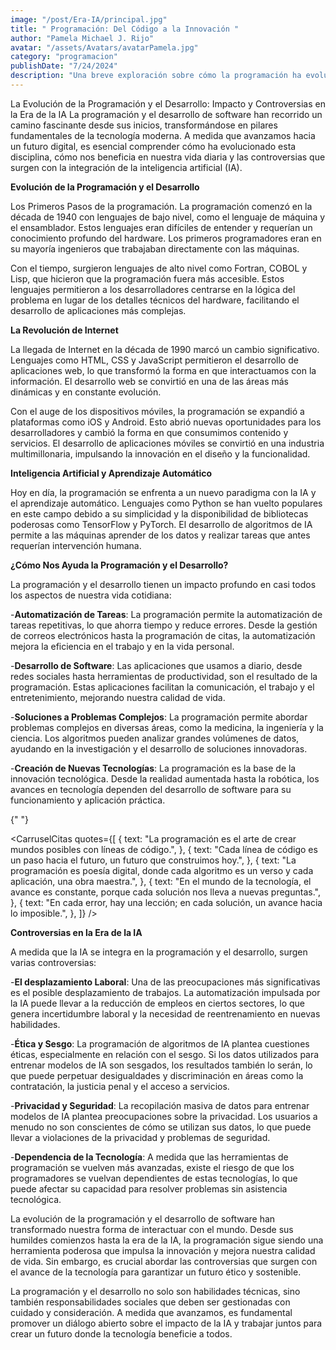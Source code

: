 ```yaml
---
image: "/post/Era-IA/principal.jpg"
title: " Programación: Del Código a la Innovación "
author: "Pamela Michael J. Rijo"
avatar: "/assets/Avatars/avatarPamela.jpg"
category: "programacion"
publishDate: "7/24/2024"
description: "Una breve exploración sobre cómo la programación ha evolucionado desde simples líneas de código hasta convertirse en el motor principal de la innovación tecnológica."
---
```


<ImageMDX
  src="/post/Era-IA/promramacion1.jpg"
  alt="programacion"
  width={800}
  height={400}
/>

<Parrafo>
  La Evolución de la Programación y el Desarrollo: Impacto y Controversias en la
  Era de la IA La programación y el desarrollo de software han recorrido un
  camino fascinante desde sus inicios, transformándose en pilares fundamentales
  de la tecnología moderna. A medida que avanzamos hacia un futuro digital, es
  esencial comprender cómo ha evolucionado esta disciplina, cómo nos beneficia
  en nuestra vida diaria y las controversias que surgen con la integración de la
  inteligencia artificial (IA).
</Parrafo>

<SubSeccion> **Evolución de la Programación y el Desarrollo** </SubSeccion>

<Parrafo>
Los Primeros Pasos de la programación.
La programación comenzó en la década de 1940 con lenguajes de bajo nivel, como el lenguaje de máquina y el ensamblador. Estos lenguajes eran difíciles de entender y requerían un
conocimiento profundo del hardware. Los primeros programadores eran en su mayoría ingenieros que trabajaban directamente con las máquinas.

Con el tiempo, surgieron lenguajes de alto nivel como Fortran, COBOL y Lisp, que hicieron que la programación fuera más accesible. Estos lenguajes permitieron a los desarrolladores centrarse en la lógica del problema en lugar de los detalles técnicos del hardware, facilitando el desarrollo de aplicaciones más complejas.

</Parrafo>

<SubSeccion> **La Revolución de Internet** </SubSeccion>

<Parrafo>
La llegada de Internet en la década de 1990 marcó un cambio significativo. Lenguajes como HTML, CSS y JavaScript permitieron el desarrollo de aplicaciones web, lo que transformó la forma en que interactuamos con la información. El desarrollo web se convirtió en una de las áreas más dinámicas y en constante evolución.

</Parrafo>

<ImageMDX
  src="/post/Era-IA/programacion2.jpg"
  alt="Era IA"
  width="1000"
  height="900"
/>

<Parrafo>
Con el auge de los dispositivos móviles, la programación se expandió a plataformas como iOS y Android. Esto abrió nuevas oportunidades para los desarrolladores y cambió la forma en que consumimos contenido y servicios. El desarrollo de aplicaciones móviles se convirtió en una industria multimillonaria, impulsando la innovación en el diseño y la funcionalidad.

</Parrafo>

<SubSeccion> **Inteligencia Artificial y Aprendizaje Automático** </SubSeccion>

<Parrafo>
Hoy en día, la programación se enfrenta a un nuevo paradigma con la IA y el aprendizaje automático. Lenguajes como Python se han vuelto populares en este campo debido a su simplicidad y la disponibilidad de bibliotecas poderosas como TensorFlow y PyTorch. El desarrollo de algoritmos de IA permite a las máquinas aprender de los datos y realizar tareas que antes requerían intervención humana.

</Parrafo>

<ImageMDX
  src="/post/Era-IA/proramacion3.jpg "
  alt="programación"
  width={800}
  height={400}
/>

<SubSeccion> **¿Cómo Nos Ayuda la Programación y el Desarrollo?** </SubSeccion>

 <Parrafo>
La programación y el desarrollo tienen un impacto profundo en casi todos los aspectos de nuestra vida cotidiana:

-**Automatización de Tareas**: La programación permite la automatización de tareas repetitivas, lo que ahorra tiempo y reduce errores. Desde la gestión de correos electrónicos hasta la programación de citas, la automatización mejora la eficiencia en el trabajo y en la vida personal.

-**Desarrollo de Software**: Las aplicaciones que usamos a diario, desde redes sociales hasta herramientas de productividad, son el resultado de la programación. Estas aplicaciones facilitan la comunicación, el trabajo y el entretenimiento, mejorando nuestra calidad de vida.

-**Soluciones a Problemas Complejos**: La programación permite abordar problemas complejos en diversas áreas, como la medicina, la ingeniería y la ciencia. Los algoritmos pueden analizar grandes volúmenes de datos, ayudando en la investigación y el desarrollo de soluciones innovadoras.

-**Creación de Nuevas Tecnologías**: La programación es la base de la innovación tecnológica. Desde la realidad aumentada hasta la robótica, los avances en tecnología dependen del desarrollo de software para su funcionamiento y aplicación práctica.

</Parrafo>

<Divider />{" "}

<CarruselCitas
  quotes={[
    {
      text: "La programación es el arte de crear mundos posibles con líneas de código.",
    },
    {
      text: "Cada línea de código es un paso hacia el futuro, un futuro que construimos hoy.",
    },
    {
      text: "La programación es poesía digital, donde cada algoritmo es un verso y cada aplicación, una obra maestra.",
    },
    {
      text: "En el mundo de la tecnología, el avance es constante, porque cada solución nos lleva a nuevas preguntas.",
    },
    {
      text: "En cada error, hay una lección; en cada solución, un avance hacia lo imposible.",
    },
  ]}
/>

<Divider />

<SubSeccion> **Controversias en la Era de la IA** </SubSeccion>

<ImageMDX
  src="/post/Era-IA/programacion4.jpg"
  alt="programación"
  width={800}
  height={400}
/>

<Parrafo>
A medida que la IA se integra en la programación y el desarrollo, surgen varias controversias:

-**El desplazamiento Laboral**:
Una de las preocupaciones más significativas es el posible desplazamiento de trabajos. La automatización impulsada por la IA puede llevar a la reducción de empleos en ciertos sectores, lo que genera incertidumbre laboral y la necesidad de reentrenamiento en nuevas habilidades.

-**Ética y Sesgo**:
La programación de algoritmos de IA plantea cuestiones éticas, especialmente en relación con el sesgo. Si los datos utilizados para entrenar modelos de IA son sesgados, los resultados también lo serán, lo que puede perpetuar desigualdades y discriminación en áreas como la contratación, la justicia penal y el acceso a servicios.

-**Privacidad y Seguridad**:
La recopilación masiva de datos para entrenar modelos de IA plantea preocupaciones sobre la privacidad. Los usuarios a menudo no son conscientes de cómo se utilizan sus datos, lo que puede llevar a violaciones de la privacidad y problemas de seguridad.

-**Dependencia de la Tecnología**:
A medida que las herramientas de programación se vuelven más avanzadas, existe el riesgo de que los programadores se vuelvan dependientes de estas tecnologías, lo que puede afectar su capacidad para resolver problemas sin asistencia tecnológica.

La evolución de la programación y el desarrollo de software han transformado nuestra forma de interactuar con el mundo. Desde sus humildes comienzos hasta la era de la IA, la programación sigue siendo una herramienta poderosa que impulsa la innovación y mejora nuestra calidad de vida. Sin embargo, es crucial abordar las controversias que surgen con el avance de la tecnología para garantizar un futuro ético y sostenible.

La programación y el desarrollo no solo son habilidades técnicas, sino también responsabilidades sociales que deben ser gestionadas con cuidado y consideración. A medida que avanzamos, es fundamental promover un diálogo abierto sobre el impacto de la IA y trabajar juntos para crear un futuro donde la tecnología beneficie a todos.

</Parrafo>
